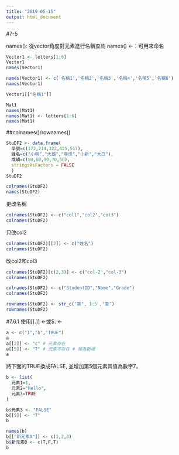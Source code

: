 ```yaml
---
title: "2019-05-15"
output: html_document
---
```




#7-5 

names(): 從vector角度對元素進行名稱查詢
names() <-：可用來命名

```r
Vector1 <- letters[1:6]
Vector1
names(Vector1)
```
```r
names(Vector1) <- c('名稱1','名稱2','名稱3','名稱4','名稱5','名稱6')
names(Vector1)
```
```r
Vector1[["名稱1"]]
```
```r
Mat1
names(Mat1) 
names(Mat1) <- letters[1:6]
names(Mat1)
```

##colnames()/rownames()

```r
StuDF2 <- data.frame(
  學號=c(172,214,322,425,517),
  姓名=c("小明","大雄","胖虎","小新","大白"),
  成績=c(80,60,90,70,50),
  stringsAsFactors = FALSE
  )
StuDF2 
```
```r
colnames(StuDF2)
names(StuDF2)
```
更改名稱
```r
colnames(StuDF2) <- c("col1","col2","col3")
colnames(StuDF2)
```
只改col2
```r
colnames(StuDF2)[[2]] <- c("姓名")
colnames(StuDF2)
```
改col2和col3
```r
colnames(StuDF2)[c(2,3)] <- c("col-2","col-3")
colnames(StuDF2)
```
```r
colnames(StuDF2) <- c("StudentID","Name","Grade")
colnames(StuDF2)
```
```r
rownames(StuDF2) <- str_c("第", 1:5 ,"筆")
rownames(StuDF2)
```

#7.6.1 使用[[.]] <-或$. <-

```r
a <- c("1","b","TRUE")
a
a[[2]] <- "c" # 元素存在
a[[5]] <- "7" # 元素不存在 # 視為新增
a
```
將下面的TRUE換成FALSE, 並增加第5個元素其值為數字7。
```r
b <- list(
  元素1=1,
  元素2="Hello",
  元素3=TRUE
)

b$元素3 <- "FALSE"
b[[5]] <- "7"
b
```
```r
names(b)
b[["新元素A"]] <- c(1,2,3)
b$新元素B <- c(T,F,T)
b
```















































